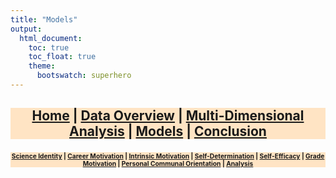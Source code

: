 ```yaml
---
title: "Models"
output:
  html_document:
    toc: true
    toc_float: true
    theme:
      bootswatch: superhero
---
```

<h3 style="background-color:bisque;text-align:center;font-size:150%;">[Home](https://pbischoff3.github.io/) | [Data Overview](https://pbischoff3.github.io/data_overview/) | [Multi-Dimensional Analysis](https://pbischoff3.github.io/multi_dimensional_analysis/) | [Models](https://pbischoff3.github.io/models/) | [Conclusion](https://pbischoff3.github.io/Conclusion/)</h3>

<h4 style="background-color:bisque;text-align:center;font-size:73%;">[Science Identity](https://pbischoff3.github.io/models/si/) | [Career Motivation](https://pbischoff3.github.io/models/cm/) | [Intrinsic Motivation](https://pbischoff3.github.io/models/im/) | [Self-Determination](https://pbischoff3.github.io/models/sd/) | [Self-Efficacy](https://pbischoff3.github.io/models/se/) | [Grade Motivation](https://pbischoff3.github.io/models/gm)      | [Personal Communal Orientation](https://pbischoff3.github.io/models/per_com_orient/) | [Analysis](https://pbischoff3.github.io/models/analysis/)</h4>